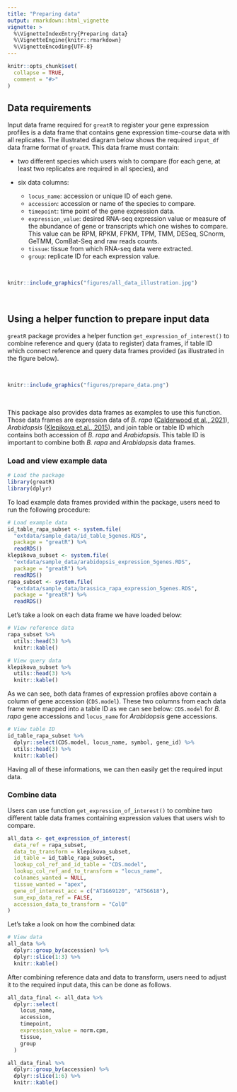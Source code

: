 ```yaml
---
title: "Preparing data"
output: rmarkdown::html_vignette
vignette: >
  %\VignetteIndexEntry{Preparing data}
  %\VignetteEngine{knitr::rmarkdown}
  %\VignetteEncoding{UTF-8}
---
```


```r
knitr::opts_chunk$set(
  collapse = TRUE,
  comment = "#>"
)
```

## Data requirements

Input data frame required for `greatR` to register your gene expression profiles is a data frame that contains gene expression time-course data with all replicates. The illustrated diagram below shows the required `input_df` data frame format of `greatR`. This data frame must contain:

- two different species which users wish to compare (for each gene, at least two replicates are required in all species), and
- six data columns: 

  - `locus_name`: accession or unique ID of each gene. 
  - `accession`: accession or name of the species to compare.
  - `timepoint`: time point of the gene expression data.
  - `expression_value`: desired RNA-seq expression value or measure of the abundance of gene or transcripts which one wishes to compare. This value can be RPM, RPKM, FPKM, TPM, TMM, DESeq, SCnorm, GeTMM, ComBat-Seq and raw reads counts.
  - `tissue`: tissue from which RNA-seq data were extracted. 
  - `group`: replicate ID for each expression value.
  
<br>

```r
knitr::include_graphics("figures/all_data_illustration.jpg")
```

<br>


## Using a helper function to prepare input data

`greatR` package provides a helper function `get_expression_of_interest()` to combine reference and query (data to register) data frames, if table ID which connect reference and query data frames provided (as illustrated in the figure below). 

<br>

```r
knitr::include_graphics("figures/prepare_data.png")
```

<br>

This package also provides data frames as examples to use this function. Those data frames are expression data of *B. rapa* ([Calderwood et al., 2021](https://www.cambridge.org/core/journals/quantitative-plant-biology/article/comparative-transcriptomics-reveals-desynchronisation-of-gene-expression-during-the-floral-transition-between-arabidopsis-and-brassica-rapa-cultivars/811BFDFA14F4BCC9C7F0ECC7CE103BB6)), *Arabidopsis* ([Klepikova et al., 2015](https://bmcgenomics.biomedcentral.com/articles/10.1186/s12864-015-1688-9)), and join table or table ID which contains both accession of *B. rapa* and *Arabidopsis*. This table ID is important to combine both *B. rapa* and *Arabidopsis* data frames. 

### Load and view example data

```r
# Load the package
library(greatR)
library(dplyr)
```

To load example data frames provided within the package, users need to run the following procedure:

```r
# Load example data
id_table_rapa_subset <- system.file(
  "extdata/sample_data/id_table_5genes.RDS", 
  package = "greatR") %>% 
  readRDS()
klepikova_subset <- system.file(
  "extdata/sample_data/arabidopsis_expression_5genes.RDS", 
  package = "greatR") %>% 
  readRDS()
rapa_subset <- system.file(
  "extdata/sample_data/brassica_rapa_expression_5genes.RDS", 
  package = "greatR") %>% 
  readRDS()
```

Let's take a look on each data frame we have loaded below:

```r
# View reference data
rapa_subset %>%
  utils::head(3) %>%
  knitr::kable()
```

```r
# View query data
klepikova_subset %>%
  utils::head(3) %>%
  knitr::kable()
```

As we can see, both data frames of expression profiles above contain a column of gene accession (`CDS.model`). These two columns from each data frame were mapped into a table ID as we can see below: `CDS.model` for *B. rapa* gene accessions and `locus_name` for *Arabidopsis* gene accessions.

```r
# View table ID
id_table_rapa_subset %>%
  dplyr::select(CDS.model, locus_name, symbol, gene_id) %>% 
  utils::head(3) %>%
  knitr::kable()
```

Having all of these informations, we can then easily get the required input data. 

### Combine data

Users can use function `get_expression_of_interest()` to combine two different table data frames containing expression values that users wish to compare. 

```r
all_data <- get_expression_of_interest(
  data_ref = rapa_subset,
  data_to_transform = klepikova_subset,
  id_table = id_table_rapa_subset,
  lookup_col_ref_and_id_table = "CDS.model",
  lookup_col_ref_and_to_transform = "locus_name",
  colnames_wanted = NULL,
  tissue_wanted = "apex",
  gene_of_interest_acc = c("AT1G69120", "AT5G618"),
  sum_exp_data_ref = FALSE,
  accession_data_to_transform = "Col0"
)
```

Let's take a look on how the combined data:

```r
# View data
all_data %>%
  dplyr::group_by(accession) %>%
  dplyr::slice(1:3) %>%
  knitr::kable()
```


After combining reference data and data to transform, users need to adjust it to the required input data, this can be done as follows. 

```r
all_data_final <- all_data %>% 
  dplyr::select(
    locus_name, 
    accession, 
    timepoint, 
    expression_value = norm.cpm, 
    tissue, 
    group
  )

all_data_final %>%
  dplyr::group_by(accession) %>%
  dplyr::slice(1:6) %>%
  knitr::kable()
```


